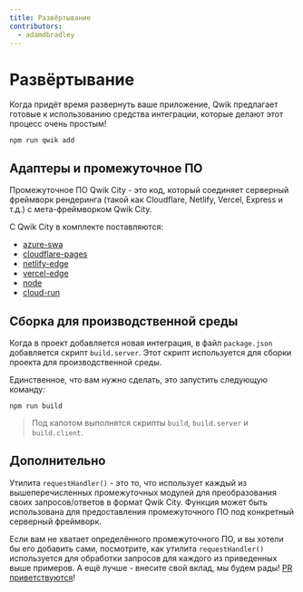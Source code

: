 ```yaml
---
title: Развёртывание
contributors:
  - adamdbradley
---
```


# Развёртывание

Когда придёт время развернуть ваше приложение, Qwik предлагает готовые к использованию средства интеграции, которые делают этот процесс очень простым!

```shell
npm run qwik add
```

## Адаптеры и промежуточное ПО

Промежуточное ПО Qwik City - это код, который соединяет серверный фреймворк рендеринга (такой как Cloudflare, Netlify, Vercel, Express и т.д.) с мета-фреймворком Qwik City.

С Qwik City в комплекте поставляются:

- [azure-swa](../azure-swa/index.mdx)
- [cloudflare-pages](../cloudflare-pages/index.mdx)
- [netlify-edge](../netlify-edge/index.mdx)
- [vercel-edge](../vercel-edge/index.mdx)
- [node](../node/index.mdx)
- [cloud-run](../cloud-run/index.mdx)

## Сборка для производственной среды

Когда в проект добавляется новая интеграция, в файл `package.json` добавляется скрипт `build.server`. Этот скрипт используется для сборки проекта для производственной среды.

Единственное, что вам нужно сделать, это запустить следующую команду:

```shell
npm run build
```

> Под капотом выполнятся скрипты `build`, `build.server` и `build.client`.

## Дополнительно

Утилита `requestHandler()` - это то, что использует каждый из вышеперечисленных промежуточных модулей для преобразования своих запросов/ответов в формат Qwik City. Функция может быть использована для предоставления промежуточного ПО под конкретный серверный фреймворк.

Если вам не хватает определённого промежуточного ПО, и вы хотели бы его добавить сами, посмотрите, как утилита `requestHandler()` используется для обработки запросов для каждого из приведенных выше примеров. А ещё лучше - внесите свой вклад, мы будем рады! [PR приветствуются](https://github.com/BuilderIO/qwik/tree/main/packages/qwik-city/middleware)!

